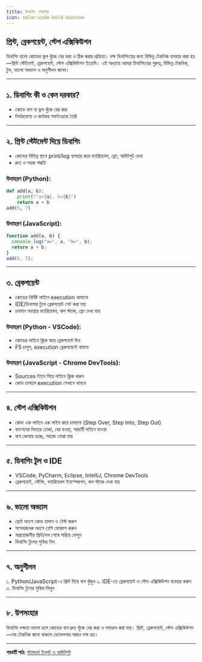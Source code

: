 ```yaml
---
title: ডিবাগিং টেকনিক
icon: solar:code-bold-duotone
---
```


## প্রিন্ট, ব্রেকপয়েন্ট, স্টেপ এক্সিকিউশন

ডিবাগিং হলো কোডের ভুল খুঁজে বের করা ও ঠিক করার প্রক্রিয়া। দক্ষ ডিবাগিংয়ের জন্য বিভিন্ন টেকনিক ব্যবহার করা হয়—প্রিন্ট স্টেটমেন্ট, ব্রেকপয়েন্ট, স্টেপ এক্সিকিউশন ইত্যাদি। এই অধ্যায়ে আমরা ডিবাগিংয়ের গুরুত্ব, বিভিন্ন টেকনিক, টুল, ভালো অভ্যাস ও অনুশীলন জানব।

---

## ১. ডিবাগিং কী ও কেন দরকার?

- কোডে বাগ বা ভুল খুঁজে বের করা
- নির্ভরযোগ্য ও কার্যকর সফটওয়্যার তৈরি

---

## ২. প্রিন্ট স্টেটমেন্ট দিয়ে ডিবাগিং

- কোডের বিভিন্ন স্থানে print/log ব্যবহার করে ভ্যারিয়েবল, ফ্লো, আউটপুট দেখা
- দ্রুত ও সহজ পদ্ধতি

### উদাহরণ (Python):
```python
def add(a, b):
    print(f"a={a}, b={b}")
    return a + b
add(5, 7)
```

### উদাহরণ (JavaScript):
```js
function add(a, b) {
  console.log("a=", a, "b=", b);
  return a + b;
}
add(5, 7);
```

---

## ৩. ব্রেকপয়েন্ট

- কোডের নির্দিষ্ট লাইনে execution থামানো
- IDE/ডিবাগার টুলে ব্রেকপয়েন্ট সেট করা যায়
- চলমান অবস্থায় ভ্যারিয়েবল, কল স্ট্যাক, ফ্লো দেখা যায়

### উদাহরণ (Python - VSCode):
- কোডের লাইনে ক্লিক করে ব্রেকপয়েন্ট দিন
- F5 চাপুন, execution ব্রেকপয়েন্টে থামবে

### উদাহরণ (JavaScript - Chrome DevTools):
- Sources ট্যাবে গিয়ে লাইনে ক্লিক করুন
- কোড চালালে execution সেখানে থামবে

---

## ৪. স্টেপ এক্সিকিউশন

- কোড এক লাইনে এক লাইন করে চালানো (Step Over, Step Into, Step Out)
- ফাংশনের ভিতরে ঢোকা, বের হওয়া, পরবর্তী লাইনে যাওয়া
- বাগ কোথায় হচ্ছে, সহজে বোঝা যায়

---

## ৫. ডিবাগিং টুল ও IDE

- VSCode, PyCharm, Eclipse, IntelliJ, Chrome DevTools
- ব্রেকপয়েন্ট, স্টেপিং, ভ্যারিয়েবল ইনস্পেকশন, কল স্ট্যাক দেখা যায়

---

## ৬. ভালো অভ্যাস

- ছোট অংশে কোড চালান ও টেস্ট করুন
- সন্দেহজনক অংশে বেশি ফোকাস করুন
- অপ্রয়োজনীয় প্রিন্ট/লগ শেষে সরিয়ে ফেলুন
- ডিবাগিং টুলের সুবিধা নিন

---

## ৭. অনুশীলন

১. Python/JavaScript-এ প্রিন্ট দিয়ে বাগ খুঁজুন
২. IDE-তে ব্রেকপয়েন্ট ও স্টেপ এক্সিকিউশন ব্যবহার করুন
৩. ডিবাগিং টুলের সুবিধা লিখুন

---

## ৮. উপসংহার

ডিবাগিং দক্ষতা ভালো হলে কোডের বাগ দ্রুত খুঁজে বের করা ও সমাধান করা যায়। প্রিন্ট, ব্রেকপয়েন্ট, স্টেপ এক্সিকিউশন—সব টেকনিক জানা থাকলে ডেভেলপার আরও দক্ষ হয়।

---

**পরবর্তী পাঠ:** [স্ট্যান্ডার্ড ইনপুট ও আউটপুট](/programming/standard-io)

